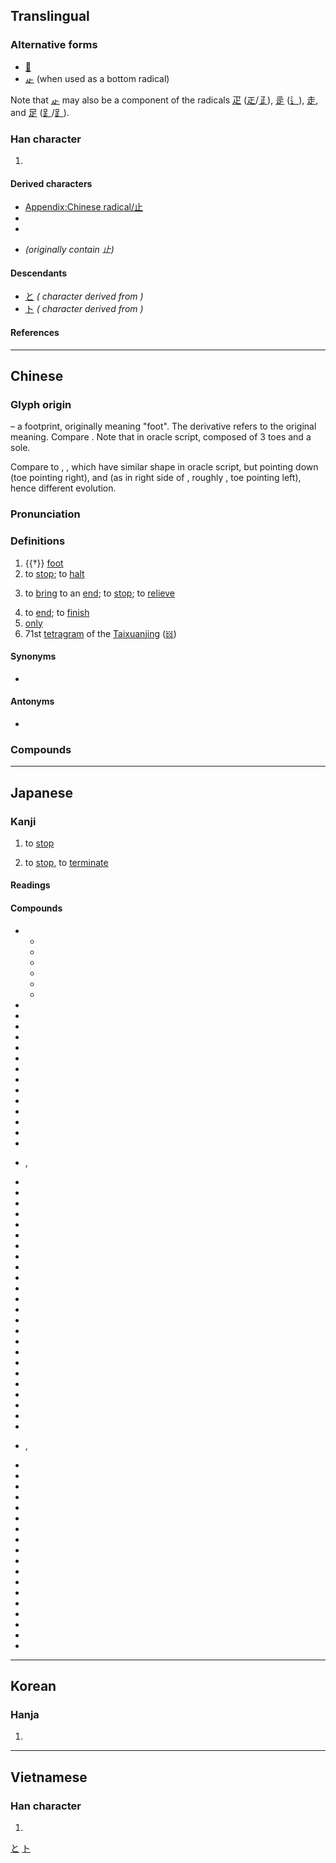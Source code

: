 {{also|只|足}}
{{character info}}
{{character info|⽌}}
==Translingual==
{{stroke order|type=animate}}

===Alternative forms===
* [[𣥂]]
* [[龰]] (when used as a bottom radical)

Note that [[龰]] may also be a component of the radicals [[疋]] ([[𤴓]]/[[𤴔]]), [[辵]] ([[辶]]), [[走]], and [[足]] ([[⻊]]/[[𧾷]]).

===Han character===
{{Han char|rn=77|rad=止|as=00|sn=4|four=21100|canj=YLM|ids=⿱⿰丨⺊一,⿻上丨,⿻⺊丄}}

# {{mul-kangxi radical-def}}

====Derived characters====
* [[Appendix:Chinese radical/止]]
* {{l|mul|[[𠇈]], [[𠯽]], [[址]], [[𪥧]], [[𭖇]], [[𢓊]], [[𪫣]], [[扯]], [[沚]], [[阯]], [[𨑭]], [[杫]], [[𣧐]], [[𪸔]], [[祉]], [[𭨪]], [[砋]], [[祉]], [[䄳]], [[𧘲]], [[䊼]], [[耻]], [[𧉀]], [[訨]]([[𫟞]]), [[𧺠]], [[趾]], [[𨊺]], [[䤠]], [[𩉮]]}}
* {{l|mul|[[𣢃]], [[𧠛]], [[頉]], [[頉]], [[𩾰]], [[𠂛]], [[企]], [[𭆨]], [[𧾷]], [[𫰏]], [[𫲺]], [[芷]], [[𭟰]], [[𪰊]], [[𦊆]], [[䇛]], [[𬯪]], [[𠹜]], [[𬈰]], [[𠣏]], [[𫧎]], [[𤵁]], [[凪]], [[𫭠]], [[𡵩]], [[𣏔]], [[肯]], [[𥎩]], [[𥘣]], [[𦙡]], [[𧉘]], [[𧖭]], [[𧣆]], [[𥎼]], [[𭪠]], [[𤉭]], [[齒]]([[齿]])}}
* {{l|mul|[[之]], [[足]], [[㢟]], [[延]]}} ''(originally contain 止)''

====Descendants====
* [[と]] ''({{w|Hiragana}} character derived from {{w|Man'yōgana}})''
* [[ト]] ''({{w|Katakana}} character derived from {{w|Man'yōgana}})''

====References====
{{Han ref|kx=0573.240|dkj=16253|dj=0961.230|hdz=21435.030|uh=6B62}}

[[Category:Han characters from which hiragana were derived|と]]
[[Category:Han characters from which katakana were derived|ト]]

----

==Chinese==
{{zh-forms}}

===Glyph origin===
{{Han etyl}}
{{liushu|p}} – a footprint, originally meaning "foot". The derivative {{och-l|趾}} refers to the original meaning. Compare {{zh-l|*手|hand}}. Note that in oracle script, composed of 3 toes and a sole.

Compare to {{zh-l|*夊}}, {{zh-l|*夂}}, which have similar shape in oracle script, but pointing down (toe pointing right), and {{zh-l|*𡕒}} (as in right side of {{zh-l|*舛}}, roughly {{zh-l|*ヰ}}, toe pointing left), hence different evolution.

===Pronunciation===
{{zh-pron
|m=zhǐ
|m-s=
|dg=
|c=zi2
|c-t=
|g=zi3
|h=pfs=chṳ́;gd=zi3
|j=zi2
|mb=cǐ
|md=cī
|mn=chí
|mn-t=zi2
|w=2tsr
|x=zhr3
|mc=y
|oc=y
|cat=n,v,adv
}}

===Definitions===
{{zh-hanzi}}

# {{†}} [[foot]]
# to [[stop]]; to [[halt]]
#: {{zh-x|休止|to stop}}
# to [[bring]] to an [[end]]; to [[stop]]; to [[relieve]]
#: {{zh-x|止癢|to '''stop''' itching (irritation)}}
# to [[end]]; to [[finish]]
# [[only]]
# 71st [[tetragram]] of the [[Taixuanjing]] ([[𝍌]])

====Synonyms====
* {{s|to stop}}
{{zh-syn-saurus|停止}}

====Antonyms====
* {{s|stop}} {{zh-l|始}}

===Compounds===
{{zh-der|大家舉止|令行禁止|以戰止戰|官止神行|動止|居止|心如止水|妨止|廢止|不止|制止|勸止|以殺止殺|嘆為觀止|中止|休止符|古文觀止|喝止|學無止境|何止|休止|底止|吉祥止止|以湯止沸|停止|仰止|止痛藥|止戈為武|止宿|止遏|止痛|扇火止沸|流行坎止|止詞|欲言又止|揚湯止沸|淺嘗輒止|止殺|截止|止暴禁非|止兌|止渴飲鴆|抽薪止沸|淺嘗則止|止息|投止|止戈散馬|戾止|止水|掛失止付|止癢|止惡揚善|漫無止境|無止境|歎為觀止|戛然而止|知足知止|沒行止|止酒|禁止|止戈|止血法|抑止|止亂|知止|生津止渴|止足之分|止於至善|歸止|明德止善|死而後止|無行止|為止|永無止境|止謗|止渴|止泊|止血劑|止嘔|止步|摩訶止觀|止觀|戢止|汐止|止持戒|止住|止頓|止談風月|止血點|止血帶|止血|止渴思梅|止戰|止戈興仁|止咳|止付|止不住|棲止|望門投止|望梅止渴|暫止|投膏止火|止境|舉止言語|遮止|高山仰止|言行舉止|舉止風流|進止|言談舉止|蠅止|舉止閑冶|終止|舉止失措|舉止大方|阻止|規行矩止|舉止嫻雅|縱風止燎|舉止不凡|鳳止高梧|高軒蒞止|說梅止渴|行止|舉止高雅|防止|豈止|舉止|補氣止血|遏止|舉止言談|靜止|適可而止|觀止|覯止|點到為止|蒞止|舉止形容|飲鴆止渴}}

{{zh-cat|Elementary}}

----

==Japanese==

===Kanji===
{{ja-kanji|grade=2|rs=止00}}

# {{sense|とめる}} to [[stop]]
# {{sense|やめる}} to [[stop]], to [[terminate]]

====Readings====
{{ja-readings
|goon=し
|kanon=し
|kun=と-まる, と-める, とど-まる, とど-める, や-む, や-める, よ-す, さ-す
}}

====Compounds====
{{der-top3|Compounds}}
* {{ja-r|止観|しかん}}
** {{ja-r|止観業|しかん-ごう}}
** {{ja-r|止観 十乗|しかん じゅうじょう}}
** {{ja-r|一乗 止観院|いちじょう しかん-いん}}
** {{ja-r|真言 止観|しんごん しかん}}
** {{ja-r|天台 止観|てんだい しかん}}
** {{ja-r|摩訶 止観|まか しかん}}
* {{ja-r|止%汗%剤|し%かん%ざい|[[antiperspirant]]}}
* {{ja-r|止%血|し%けつ}}
* {{ja-r|止%止%不%須%説|し%し%ふ%しゅ%せつ}}
* {{ja-r|止%瀉%剤|し%しゃ%ざい|antidiarrheal}}
* {{ja-r|止%宿|し%しゅく}}
* {{ja-r|止%住|し%じゅう}}
* {{ja-r|止%水|し%すい}}
* {{ja-r|止%痛|し%つう}}
* {{ja-r|止%動%方%角|し%どう%ほう%がく}}
* {{ja-r|止揚|しよう|[[sublation]]}}
* {{ja-r|止%痢%剤|し%り%ざい}}
* {{ja-r|止まり木|とまりぎ}}
* {{ja-r|止%句|とめ%く}}
* {{ja-r|止%相%場|とめ%そう%ば|{{w|stop price}}}}
* {{ja-r|止め%針|とめ%ばり|rom=-}}, {{ja-r|止%針|とめ%ばり|pin}}
* {{ja-r|止%偏|とめ%-へん}}
* {{ja-r|止め弁|とめべん|[[stop valve]]}}
* {{ja-r|遏止|あっし}}
* {{ja-r|駅%止め|えき%-どめ|delivery of freight by train}}
* {{ja-r|依止|えじ}}
* {{ja-r|核%抑%止|かく%よく%し|nuclear deterrence}}
* {{ja-r|鎌%止め|かま%-どめ|prohibition on cutting grass}}
* {{ja-r|川%止め|かわ%-どめ|suspension of ferry service}}
* {{ja-r|諫%止|かん%し|dissuasion}}
* {{ja-r|客%止め|きゃく%-どめ|[[full house]]}}
* {{ja-r|休%止|きゅう%し}}
* {{ja-r|競業 避止|きょうぎょう ひし|[[noncompete clause]]}}
* {{ja-r|挙止|きょし|bearing; deportment}}
* {{ja-r|拒止|きょし|refusal}}
* {{ja-r|禁止|きんし}}
* {{ja-r|魚鳥%止め|ぎょうちょう%-どめ}}
* {{ja-r|車%止め|くるま%-どめ|[[buffer stop]]}}
* {{ja-r|車輪%止め|しゃりん%-どめ|[[chock]]}}
* {{ja-r|終%止|しゅう%し}}
* {{ja-r|笑%止|しょう%し}}
* {{ja-r|進%止|しん%し}}
* {{ja-r|制%止|せい%し}}
* {{ja-r|静%止|せい%し}}
* {{ja-r|咳%止め|せき%-どめ|[[cough medicine]]}}
* {{ja-r|阻止|そし|rom=-}}, {{ja-r|沮止|そし}}
* {{ja-r|体言%止め|たいげん%-どめ}}
* {{ja-r|血止め|ち-どめ|[[styptic]]}}
* {{ja-r|中%止|ちゅう%し}}
* {{ja-r|丁々%発止|ちょうちょう%はっし}}
* {{ja-r|停%止|てい%し}}
* {{ja-r|底%止|てい%し}}
* {{ja-r|動%止|どう%し}}
* {{ja-r|廃%止|はい%し}}
* {{ja-r|波止場|はとば}}
* {{ja-r|閉%止|へい%し|stoppage}}
* {{ja-r|防%止|ぼう%し}}
* {{ja-r|明%鏡%止%水|めい%きょう%し%すい}}
* {{ja-r|黙%止|もく%し|keeping quiet}}
* {{ja-r|山%止め|やま%-どめ|landslide prevention wall}}
* {{ja-r|雪%止め|ゆき%-どめ|snow guard, snow stopper}}
* {{ja-r|容%止|よう%し}}
* {{ja-r|抑%止|よく%し}}
* {{ja-r|乎%古%止%点|を%こ%と%てん}}
{{der-bottom}}

----

==Korean==

===Hanja===
{{ko-hanja|그치다|그칠|지}}

# {{hanja form of|지|[[stop]]}}

----

==Vietnamese==

===Han character===
{{vi-readings|reading=chỉ|rs=止00}}

# {{rfdef|vi|sort=止00}}

[[Category:CJKV radicals| ]]